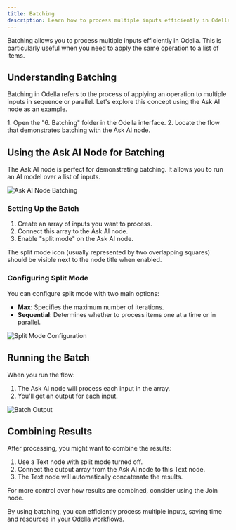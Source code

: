 ```yaml
---
title: Batching
description: Learn how to process multiple inputs efficiently in Odella
---
```


<Note>
  Batching allows you to process multiple inputs efficiently in Odella. This is particularly useful when you need to apply the same operation to a list of items.
</Note>

## Understanding Batching

Batching in Odella refers to the process of applying an operation to multiple inputs in sequence or parallel. Let's explore this concept using the Ask AI node as an example.

<Steps>
  1. Open the "6. Batching" folder in the Odella interface.
  2. Locate the flow that demonstrates batching with the Ask AI node.
</Steps>

## Using the Ask AI Node for Batching

The Ask AI node is perfect for demonstrating batching. It allows you to run an AI model over a list of inputs.

<Frame>
  <img src="./assets/06-ask-ai-batching.png" alt="Ask AI Node Batching" />
</Frame>

### Setting Up the Batch

1. Create an array of inputs you want to process.
2. Connect this array to the Ask AI node.
3. Enable "split mode" on the Ask AI node.

<Tip>
  The split mode icon (usually represented by two overlapping squares) should be visible next to the node title when enabled.
</Tip>

### Configuring Split Mode

You can configure split mode with two main options:

- **Max**: Specifies the maximum number of iterations.
- **Sequential**: Determines whether to process items one at a time or in parallel.

<Frame>
  <img src="./assets/06-split-mode-config.png" alt="Split Mode Configuration" />
</Frame>

## Running the Batch

When you run the flow:

1. The Ask AI node will process each input in the array.
2. You'll get an output for each input.

<Frame>
  <img src="./assets/06-batch-output.png" alt="Batch Output" />
</Frame>

## Combining Results

After processing, you might want to combine the results:

1. Use a Text node with split mode turned off.
2. Connect the output array from the Ask AI node to this Text node.
3. The Text node will automatically concatenate the results.

<Tip>
  For more control over how results are combined, consider using the Join node.
</Tip>

By using batching, you can efficiently process multiple inputs, saving time and resources in your Odella workflows.
